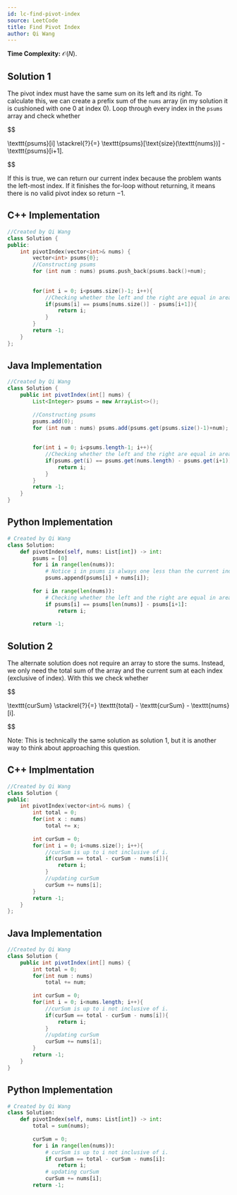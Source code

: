 ```yaml
---
id: lc-find-pivot-index
source: LeetCode
title: Find Pivot Index
author: Qi Wang
---
```


**Time Complexity:** $\mathcal O(N)$.

## Solution 1

The pivot index must have the same sum on its left and its right. To calculate this, we can create a prefix sum of the $\texttt{nums}$ array (in my solution it is cushioned with one $0$ at index $0$). Loop through every index in the $\texttt{psums}$ array and check whether

$$

\texttt{psums}[i] \stackrel{?}{=} \texttt{psums}[\text{size}(\texttt{nums})] - \texttt{psums}[i+1].

$$

If this is true, we can return our current index because the problem wants the left-most index. If it finishes the for-loop without returning, it means there is no valid pivot index so return $-1$.

<LanguageSection>

<CPPSection>

## C++ Implementation

```cpp
//Created by Qi Wang
class Solution {
public:
	int pivotIndex(vector<int>& nums) {
		vector<int> psums{0};
		//Constructing psums
		for (int num : nums) psums.push_back(psums.back()+num);
		
		
		for(int i = 0; i<psums.size()-1; i++){
			//Checking whether the left and the right are equal in area
			if(psums[i] == psums[nums.size()] - psums[i+1]){
				return i;
			}
		}
		return -1;
	}
};
```

</CPPSection>

<JavaSection>

## Java Implementation

```java
//Created by Qi Wang
class Solution {
	public int pivotIndex(int[] nums) {
		List<Integer> psums = new ArrayList<>();
		
		//Constructing psums
		psums.add(0);
		for (int num : nums) psums.add(psums.get(psums.size()-1)+num);
		
		
		for(int i = 0; i<psums.length-1; i++){
			//Checking whether the left and the right are equal in area
			if(psums.get(i) == psums.get(nums.length) - psums.get(i+1)){
				return i;
			}
		}
		return -1;
	}
}
```

</JavaSection>

<PySection>

## Python Implementation

```py
# Created by Qi Wang
class Solution:
	def pivotIndex(self, nums: List[int]) -> int:
		psums = [0]
		for i in range(len(nums)):
			# Notice i in psums is always one less than the current index
			psums.append(psums[i] + nums[i]);
		
		for i in range(len(nums)):
			# Checking whether the left and the right are equal in area
			if psums[i] == psums[len(nums)] - psums[i+1]:
				return i;
			
		return -1;
```

</PySection>

</LanguageSection>


## Solution 2

The alternate solution does not require an array to store the sums. Instead, we only need the total sum of the array and the current sum at each index (exclusive of index). With this we check whether

$$

\texttt{curSum} \stackrel{?}{=} \texttt{total} - \texttt{curSum} - \texttt{nums}[i].

$$

Note: This is technically the same solution as solution 1, but it is another way to think about approaching this question.

<LanguageSection>

<CPPSection>

## C++ Implmentation

```cpp
//Created by Qi Wang
class Solution {
public:
	int pivotIndex(vector<int>& nums) {      
		int total = 0;
		for(int x : nums)
			total += x;
		
		int curSum = 0;
		for(int i = 0; i<nums.size(); i++){
			//curSum is up to i not inclusive of i.
			if(curSum == total - curSum - nums[i]){
				return i;
			}
			//updating curSum
			curSum += nums[i];
		}
		return -1;
	}
};
```

</CPPSection>

<JavaSection>

## Java Implementation

```java
//Created by Qi Wang
class Solution {
	public int pivotIndex(int[] nums) {        
		int total = 0;
		for(int num : nums)
			total += num;
		
		int curSum = 0;
		for(int i = 0; i<nums.length; i++){
			//curSum is up to i not inclusive of i.
			if(curSum == total - curSum - nums[i]){
				return i;
			}
			//updating curSum
			curSum += nums[i];
		}
		return -1;
	}
}
```

</JavaSection>

<PySection>

## Python Implementation

```py
# Created by Qi Wang
class Solution:
	def pivotIndex(self, nums: List[int]) -> int:
		total = sum(nums);
		
		curSum = 0;
		for i in range(len(nums)):
			# curSum is up to i not inclusive of i.
			if curSum == total - curSum - nums[i]:
				return i;
			# updating curSum    
			curSum += nums[i];
		return -1;
```

</PySection>
</LanguageSection>